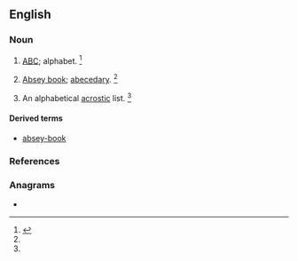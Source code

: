 ==English==

===Noun===
{{en-noun}}

# {{lb|en|obsolete}} [[ABC]]; alphabet. {{defdate|First attested around 1150 to 1350.}}<ref name=SOED>{{R:SOED5|page=9}}</ref>
# {{lb|en|obsolete}} [[absey book|Absey book]]; [[abecedary]]. {{defdate|First attested around 1150 to 1350.}}<ref name=SOED/>
# {{lb|en|obsolete}} An alphabetical [[acrostic]] list. {{defdate|First attested around 1150 to 1350.}}<ref name=SOED/>

====Derived terms====
* [[absey-book]]

===References===
<references/>

===Anagrams===
* {{anagrams|en|a=abesy|Basey|Basye|Bayes|abyes|besay|eBays}}